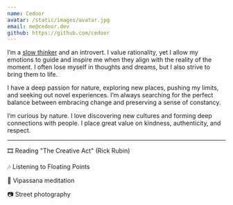 ```yaml
---
name: Cedoor
avatar: /static/images/avatar.jpg
email: me@cedoor.dev
github: https://github.com/cedoor
---
```


I’m a [slow thinker](https://sive.rs/slow) and an introvert. I value rationality, yet I allow my emotions to guide and inspire me when they align with the reality of the moment. I often lose myself in thoughts and dreams, but I also strive to bring them to life.

I have a deep passion for nature, exploring new places, pushing my limits, and seeking out novel experiences. I’m always searching for the perfect balance between embracing change and preserving a sense of constancy.

I’m curious by nature. I love discovering new cultures and forming deep connections with people. I place great value on kindness, authenticity, and respect.

---

🎞️ Reading "The Creative Act" (Rick Rubin)

🎶 Listening to Floating Points

🧘 Vipassana meditation

📷 Street photography
